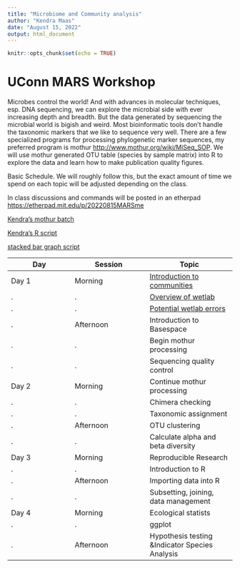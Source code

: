```yaml
---
title: "Microbiome and Community analysis"
author: "Kendra Maas"
date: "August 15, 2022"
output: html_document
---
```


```r
knitr::opts_chunk$set(echo = TRUE)
```
# UConn MARS Workshop 

Microbes control the world! And with advances in molecular techniques, esp. DNA sequencing, we can explore the microbial side with ever increasing depth and breadth. But the data generated by sequencing the microbial world is bigish and weird. Most bioinformatic tools don't handle the taxonomic markers that we like to sequence very well. There are a few specialized programs for processing phylogenetic marker sequences, my preferred program is mothur <http://www.mothur.org/wiki/MiSeq_SOP>. We will use mothur generated OTU table (species by sample matrix) into R to explore the data and learn how to make publication quality figures. 

Basic Schedule. We will roughly follow this, but the exact amount of time we spend on each topic will be adjusted depending on the class.

In class discussions and commands will be posted in an etherpad <https://etherpad.mit.edu/p/20220815MARSme>


[Kendra's mothur batch](https://github.com/krmaas/bioinformatics/blob/master/mothur.batch)

[Kendra's R script](https://github.com/krmaas/20191217MARSme/blob/master/initialDataAnalysis.R)

[stacked bar graph script](https://github.com/krmaas/20191217MARSme/blob/master/stackBar.R)



Day|Session|Topic
------|-------|--------
Day 1|Morning| [Introduction to communities](https://krmaas.github.io/20191217MARSme/intro.communities.html)
.|.|[Overview of wetlab](https://krmaas.github.io/20191217MARSme/introWetLab.html)
.|.|[Potential wetlab errors](https://krmaas.github.io/20191217MARSme/wetLabErrors.html)
.|Afternoon|Introduction to Basespace
.|.|Begin mothur processing
.|.|Sequencing quality control
Day 2|Morning|Continue mothur processing
.|.|Chimera checking
.|.|Taxonomic assignment
.|Afternoon|OTU clustering
.|.|Calculate alpha and beta diversity
Day 3|Morning|Reproducible Research
.|.|Introduction to R
.|Afternoon|Importing data into R
.|.|Subsetting, joining, data management
Day 4|Morning|Ecological statists
.|.|ggplot
.|Afternoon|Hypothesis testing &Indicator Species Analysis
